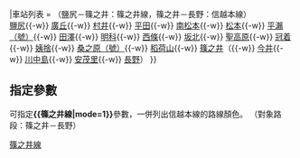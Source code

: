 {{鐵道路線
|模板名稱 = 篠之井線
|名稱 = [[File:JR logo (east).svg|25px|東日本旅客鐵道|link=東日本旅客鐵道]] [[篠之井線]]、[[信越本線]]（鹽尻－篠之井－長野）
| 代表色 = #f15a22
| 代表色2 = {{#switch:{{lc:{{{mode}}}}}|1=#00B3E6|#f15a22}}
|車站列表 = （鹽尻－篠之井：篠之井線，篠之井－長野：信越本線）<br />[[鹽尻站|鹽尻]]{{-w}} [[廣丘站|廣丘]]{{-w}} [[村井站|村井]]{{-w}} [[平田站 (長野縣)|平田]]{{-w}} [[南松本站|南松本]]{{-w}} [[松本站|松本]]{{-w}} [[平瀨信號場|平瀨（號）]]{{-w}} [[田澤站|田澤]]{{-w}} [[明科站|明科]]{{-w}} [[西條站 (長野縣)|西條]]{{-w}} [[坂北站|坂北]]{{-w}} [[聖高原站|聖高原]]{{-w}} [[冠着站|冠着]]{{-w}} [[姨捨站|姨捨]]{{-w}} [[桑之原信號場|桑之原（號）]]{{-w}} [[稻荷山站|稻荷山]]{{-w}} [[篠之井站|篠之井]]（{{-w}} [[今井站|今井]]{{-w}} [[川中島站|川中島]]{{-w}} [[安茂里站|安茂里]]{{-w}} [[長野站|長野]]）
}}<noinclude>
== 指定參數 ==
可指定'''<nowiki>{{篠之井線|mode=1}}</nowiki>'''參數，一併列出信越本線的路線顏色。
（對象路段：篠之井－長野）
[[Category:東日本旅客鐵道路線模板|篠之井線]]
</noinclude>